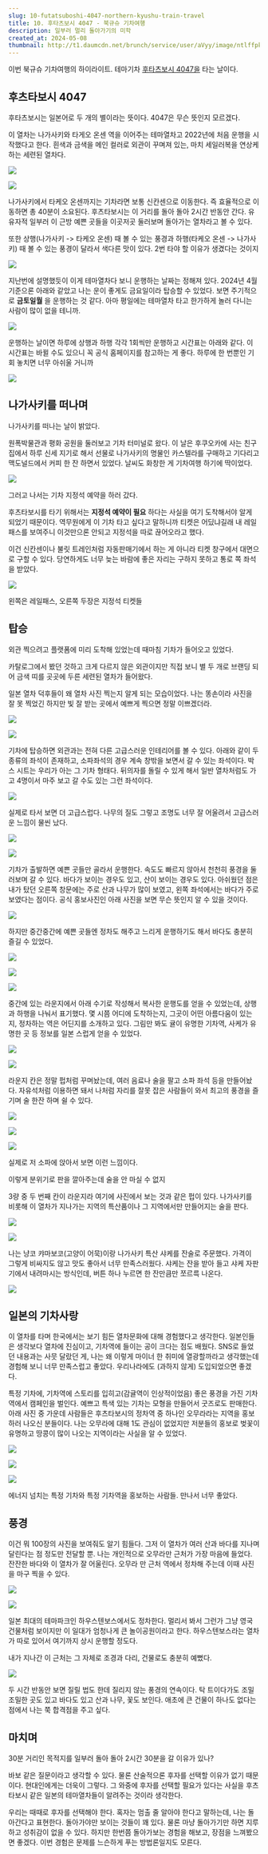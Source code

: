 ```yaml
---
slug: 10-futatsuboshi-4047-northern-kyushu-train-travel
title: 10. 후타츠보시 4047 - 북규슈 기차여행
description: 일부러 멀리 돌아가기의 미학
created_at: 2024-05-08
thumbnail: http://t1.daumcdn.net/brunch/service/user/aVyy/image/ntlffpk1qiDv3aNACpioG4piORw.HEIC
---
```


이번 북규슈 기차여행의 하이라이트. 테마기차 [후타츠보시 4047을](https://www.jrkyushu.co.jp/korean/train/two_stars4047.html) 타는 날이다.

## **후츠타보시 4047**

후타츠보시는 일본어로 두 개의 별이라는 뜻이다. 4047은 무슨 뜻인지 모르겠다.

이 열차는 나가사키와 타게오 온센 역을 이어주는 테마열차고 2022년에 처음 운행을 시작했다고 한다. 흰색과 금색을 메인 컬러로 외관이
꾸며져 있는, 마치 세일러복을 연상케 하는 세련된 열차다.

![](http://t1.daumcdn.net/brunch/service/user/aVyy/image/6jjj3axVXRWUIU8BIN9fH3-L4mc.PNG)

![](http://t1.daumcdn.net/brunch/service/user/aVyy/image/MM_Ppk4ebgpmMOL2PBow12209o4.heic)

나가사키에서 타케오 온센까지는 기차라면 보통 신칸센으로 이동한다. 즉 효율적으로 이동하면 총 40분이 소요된다. 후츠타보시는 이 거리를 돌아
돌아 2시간 반동안 간다. 유유자적 일부러 이 근방 예쁜 곳들을 이곳저곳 둘러보며 돌아가는 열차라고 볼 수 있다.

또한 상행(나가사키 -> 타케오 온센) 때 볼 수 있는 풍경과 하행(타케오 온센 -> 나가사키) 때 볼 수 있는 풍경이 달라서 색다른 맛이
있다. 2번 타야 할 이유가 생겼다는 것이지

![](http://t1.daumcdn.net/brunch/service/user/aVyy/image/X-5LPNzwiJfOAuUXcsKiSN00vGM.png)

지난번에 설명했듯이 이게 테마열차다 보니 운행하는 날짜는 정해져 있다. 2024년 4월 기준으론 아래와 같았고 나는 운이 좋게도 금요일이라
탑승할 수 있었다. 보면 주기적으로 **금토일월** 을 운행하는 것 같다. 아마 평일에는 테마열차 타고 한가하게 놀러 다니는 사람이 많이
없을 테니까.

![](http://t1.daumcdn.net/brunch/service/user/aVyy/image/unPOUXrcUG2uufAXNGdjmxH8WDY.png)

운행하는 날이면 하루에 상행과 하행 각각 1회씩만 운행하고 시간표는 아래와 같다. 이 시간표는 바뀔 수도 있으니 꼭 공식 홈페이지를 참고하는
게 좋다. 하루에 한 번뿐인 기회 놓치면 너무 아쉬울 거니까

![](http://t1.daumcdn.net/brunch/service/user/aVyy/image/N2d4A2UcRZNF_1E576xMHqiI2YM.png)

## **나가사키를 떠나며**

나가사키를 떠나는 날이 밝았다.

원폭박물관과 평화 공원을 둘러보고 기차 터미널로 왔다. 이 날은 후쿠오카에 사는 친구집에서 하루 신세 지기로 해서 선물로 나가사키의 명물인
카스텔라를 구매하고 기다리고 맥도널드에서 커피 한 잔 하면서 있었다. 날씨도 화창한 게 기차여행 하기에 딱이었다.

![](http://t1.daumcdn.net/brunch/service/user/aVyy/image/8ItrELn9vE1XKUI9FfxFzqmqPGA.HEIC)

그러고 나서는 기차 지정석 예약을 하러 갔다.

후츠타보시를 타기 위해서는 **지정석 예약이 필요** 하다는 사실을 여기 도착해서야 알게 되었기 때문이다. 역무원에게 이 기차 타고 싶다고
말하니까 티켓은 어딨냐길래 내 레일패스를 보여주니 이것만으론 안되고 지정석을 따로 끊어오라고 했다.

이건 신칸센이나 불릿 트레인처럼 자동판매기에서 하는 게 아니라 티켓 창구에서 대면으로 구할 수 있다. 당연하게도 너무 늦는 바람에 좋은
자리는 구하지 못하고 통로 쪽 좌석을 받았다.

![](http://t1.daumcdn.net/brunch/service/user/aVyy/image/6BhhA86uzpBdDowKP7Y3kTNk05A.HEIC)

왼쪽은 레일패스, 오른쪽 두장은 지정석 티켓들

## **탑승**

외관 찍으려고 플랫폼에 미리 도착해 있었는데 때마침 기차가 들어오고 있었다.

카탈로그에서 봤던 것하고 크게 다르지 않은 외관이지만 직접 보니 별 두 개로 브랜딩 되어 금색 띠를 곳곳에 두른 세련된 열차가 들어왔다.

일본 열차 덕후들이 왜 열차 사진 찍는지 알게 되는 모습이었다. 나는 똥손이라 사진을 잘 못 찍었긴 하지만 빛 잘 받는 곳에서 예쁘게 찍으면
정말 이쁘겠더라.

![](http://t1.daumcdn.net/brunch/service/user/aVyy/image/aVO32Fxhu0-c3g65bP7zhLoiWMU.HEIC)

![](http://t1.daumcdn.net/brunch/service/user/aVyy/image/b2UMHwDvPW6z_d0Jtblrx4fNoAY.heic)

기차에 탑승하면 외관과는 전혀 다른 고급스러운 인테리어를 볼 수 있다. 아래와 같이 두 종류의 좌석이 존재하고, 소파좌석의 경우 계속 창밖을
보면서 갈 수 있는 좌석이다. 박스 시트는 우리가 아는 그 기차 형태다. 뒤의자를 돌릴 수 있게 해서 일반 열차처럼도 가고 4명이서 마주
보고 갈 수도 있는 그런 좌석이다.

![](http://t1.daumcdn.net/brunch/service/user/aVyy/image/6qb_QtYY44dHpUKkLiEg9Z_8X8Q.png)

실제로 타서 보면 더 고급스럽다. 나무의 질도 그렇고 조명도 너무 잘 어울려서 고급스러운 느낌이 물씬 났다.

![](http://t1.daumcdn.net/brunch/service/user/aVyy/image/zOxg4TLVJzkCpcJc_wRWYrwr-t4.HEIC)

![](http://t1.daumcdn.net/brunch/service/user/aVyy/image/iQhns9f2HQylrMRhlnRCt3ZKXp0.HEIC)

기차가 출발하면 예쁜 곳들만 골라서 운행한다. 속도도 빠르지 않아서 천천히 풍경을 둘러보며 갈 수 있다. 바다가 보이는 경우도 있고, 산이
보이는 경우도 있다. 아쉬웠던 점은 내가 탔던 오른쪽 창문에는 주로 산과 나무가 많이 보였고, 왼쪽 좌석에서는 바다가 주로 보였다는 점이다.
공식 홍보사진인 아래 사진을 보면 무슨 뜻인지 알 수 있을 것이다.

![](http://t1.daumcdn.net/brunch/service/user/aVyy/image/R_Hy0bfmhR6uRju3bZir8xMjheo.png)

하지만 중간중간에 예쁜 곳들엔 정차도 해주고 느리게 운행하기도 해서 바다도 충분히 즐길 수 있었다.

![](http://t1.daumcdn.net/brunch/service/user/aVyy/image/F_i4PiyWWNX6f_vDWonL5MbDkKE.heic)

![](http://t1.daumcdn.net/brunch/service/user/aVyy/image/E3_u3VXqjsdPavR2KJe9OVUETss.HEIC)

![](http://t1.daumcdn.net/brunch/service/user/aVyy/image/Dt6jfI6DKM45VULaePKRuxaAQik.HEIC)

중간에 있는 라운지에서 아래 수기로 작성해서 복사한 운행도를 얻을 수 있었는데, 상행과 하행을 나눠서 표기했다. 몇 시쯤 어디에 도착하는지,
그곳이 어떤 아름다움이 있는지, 정차하는 역은 어딘지를 소개하고 있다. 그림만 봐도 귤이 유명한 기차역, 사케가 유명한 곳 등 정보를 일본
스럽게 얻을 수 있었다.

![](http://t1.daumcdn.net/brunch/service/user/aVyy/image/FhH3KzPHmr4Z6kQx2n-I5Rym6y8.heic)

![](http://t1.daumcdn.net/brunch/service/user/aVyy/image/6HTaLds4xUwD7mjERLZzTrKa2Pw.heic)

라운지 칸은 정말 펍처럼 꾸며놨는데, 여러 음료나 술을 팔고 소파 좌석 등을 만들어놨다. 자유석처럼 이용하면 돼서 나처럼 자리를 잘못 잡은
사람들이 와서 최고의 풍경을 즐기며 술 한잔 하며 쉴 수 있다.

![](http://t1.daumcdn.net/brunch/service/user/aVyy/image/YH0RnjtiYNYOGA8htWgm82jjxhM.HEIC)

![](http://t1.daumcdn.net/brunch/service/user/aVyy/image/UYaCF3W3k9pfj9nueiVXaiGHTPU.HEIC)

![](http://t1.daumcdn.net/brunch/service/user/aVyy/image/a2THDbowgafuN8XdSNs1AssPoME.HEIC)

실제로 저 소파에 앉아서 보면 이런 느낌이다.

이렇게 분위기로 판을 깔아주는데 술을 안 마실 수 없지

3량 중 두 번째 칸이 라운지라 여기에 사진에서 보는 것과 같은 펍이 있다. 나가사키를 비롯해 이 열차가 지나가는 지역의 특산품이나 그
지역에서만 만들어지는 술을 판다.

![](http://t1.daumcdn.net/brunch/service/user/aVyy/image/GT2wE-9uJlPdp8riytX0dEs3d1c.HEIC)

![](http://t1.daumcdn.net/brunch/service/user/aVyy/image/e9mlwqgTE4eoWdR_d4e6w-tBTGQ.HEIC)

나는 냥코 캬마보코(고양이 어묵)이랑 나가사키 특산 샤케를 잔술로 주문했다. 가격이 그렇게 비싸지도 않고 맛도 좋아서 너무 만족스러웠다.
샤케는 잔을 받아 들고 샤케 자판기에서 내려마시는 방식인데, 버튼 하나 누르면 한 잔만큼만 쪼르륵 나온다.

![](http://t1.daumcdn.net/brunch/service/user/aVyy/image/uj8eskmy9A4FIdBcLHvBGEsx_o8.HEIC)

## **일본의 기차사랑**

이 열차를 타며 한국에서는 보기 힘든 열차문화에 대해 경험했다고 생각한다. 일본인들은 생각보다 열차에 진심이고, 기차역에 들이는 공이 크다는
점도 배웠다. SNS로 들었던 내용과는 사뭇 달랐던 게, 나는 왜 이렇게 마이너 한 취미에 열광할까라고 생각했는데 경험해 보니 너무
만족스럽고 좋았다. 우리나라에도 (과하지 않게) 도입되었으면 좋겠다.

특정 기차에, 기차역에 스토리를 입히고(감귤역이 인상적이었음) 좋은 풍경을 가진 기차역에서 캠페인을 벌인다. 예쁘고 특색 있는 기차는 모형을
만들어서 굿즈로도 판매한다. 아래 사진 중 가운데 사람들은 후츠타보시의 정차역 중 하나인 오무라라는 지역을 홍보하러 나오신 분들이다. 나는
오무라에 대해 1도 관심이 없었지만 저분들의 홍보로 벚꽃이 유명하고 땅콩이 많이 나오는 지역이라는 사실을 알 수 있었다.

![](http://t1.daumcdn.net/brunch/service/user/aVyy/image/1yWyaBXBusS7g_3LE2JZ-cZOduY.HEIC)

![](http://t1.daumcdn.net/brunch/service/user/aVyy/image/E2wQfwmyzM2QwLN_c8S4zyO0p44.HEIC)

![](http://t1.daumcdn.net/brunch/service/user/aVyy/image/SV-539zKrvTX56V8veDgx84Uqno.HEIC)

에너지 넘치는 특정 기차와 특정 기차역을 홍보하는 사람들. 만나서 너무 좋았다.

## **풍경**

이건 뭐 100장의 사진을 보여줘도 알기 힘들다. 그저 이 열차가 여러 산과 바다를 지나며 달린다는 점 정도만 전달할 뿐. 나는 개인적으로
오무라만 근처가 가장 마음에 들었다. 잔잔한 바다와 이 열차가 잘 어울린다. 오무라 만 근처 역에서 정차해 주는데 이때 사진을 마구 찍을 수
있다.

![](http://t1.daumcdn.net/brunch/service/user/aVyy/image/ihV8jkYLt7v1auxyPKdAkGE_v4c.HEIC)

![](http://t1.daumcdn.net/brunch/service/user/aVyy/image/9l9_pRRGXVjteSp0BS9zeMIu6Po.HEIC)

일본 최대의 테마파크인 하우스텐보스에서도 정차한다. 멀리서 봐서 그런가 그냥 영국 건물처럼 보이지만 이 일대가 엄청나게 큰 놀이공원이라고
한다. 하우스텐보스라는 열차가 따로 있어서 여기까지 상시 운행할 정도다.

내가 지나간 이 근처는 그 자체로 조경과 다리, 건물로도 충분히 예뻤다.

![](http://t1.daumcdn.net/brunch/service/user/aVyy/image/2gqvVqLq1BQxreBz1RB5uCjYeLg.HEIC)

두 시간 반동안 보면 질릴 법도 한데 질리지 않는 풍경의 연속이다. 탁 트이다가도 조밀조밀한 곳도 있고 바다도 있고 산과 나무, 꽃도
보인다. 애초에 큰 건물이 하나도 없다는 점에서 나는 쭉 합격점을 주고 싶다.

## **마치며**

30분 거리인 목적지를 일부러 돌아 돌아 2시간 30분을 갈 이유가 있나?

바보 같은 질문이라고 생각할 수 있다. 물론 산술적으론 후자를 선택할 이유가 없기 때문이다. 현대인에게는 더욱이 그렇다. 그 와중에 후자를
선택할 필요가 있다는 사실을 후츠타보시 같은 일본의 테마열차들이 알려주는 것이라 생각한다.

우리는 때때로 후자를 선택해야 한다. 혹자는 멈출 줄 알아야 한다고 말하는데, 나는 돌아간다고 표현한다. 돌아가야만 보이는 것들이 꽤 있다.
물론 마냥 돌아가기만 하면 지루하고 성취감이 없을 수 있다. 하지만 한번쯤 돌아가보는 경험을 해보고, 장점을 느껴봤으면 좋겠다. 이번 경험은
문제를 느슨하게 푸는 방법론일지도 모른다.
